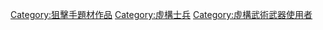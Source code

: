 [[Category:狙擊手題材作品|Category:狙擊手題材作品]]
[[Category:虛構士兵|Category:虛構士兵]]
[[Category:虛構武術武器使用者|Category:虛構武術武器使用者]]